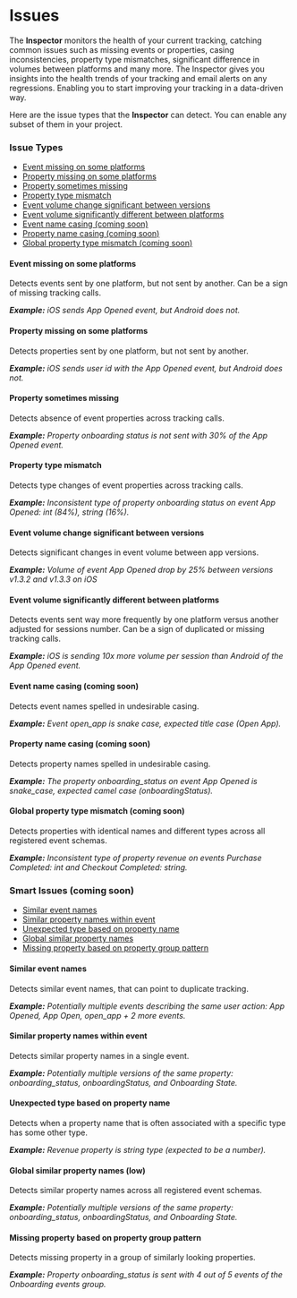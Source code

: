 
# Issues

The **Inspector** monitors the health of your current tracking, catching common issues such as missing events or properties, casing inconsistencies, property type mismatches, significant difference in volumes between platforms and many more. The Inspector gives you insights into the health trends of your tracking and email alerts on any regressions. Enabling you to start improving your tracking in a data-driven way.

Here are the issue types that the **Inspector** can detect. You can enable any subset of them in your project.

### Issue Types

- <a href="#event-is-not-present-on-some-platforms">Event missing on some platforms</a>
- <a href="#property-missing-on-some-platforms">Property missing on some platforms</a>
- <a href="#missing-usual-property-in-event">Property sometimes missing</a>
- <a href="#event-property-type-inconsistency">Property type mismatch</a>
- <a href="#event-volume-change-between-versions">Event volume change significant between versions</a>
- <a href="#significant-volume-mismatch-between-platforms">Event volume significantly different between platforms</a>
- <a href="#event-name-casing">Event name casing (coming soon)</a>
- <a href="#property-name-casing">Property name casing (coming soon)</a>
- <a href="#global-property-type-inconsistency">Global property type mismatch (coming soon)</a>

#### <a name="event-is-not-present-on-some-platforms"></a>Event missing on some platforms

Detects events sent by one platform, but not sent by another. Can be a sign of missing tracking calls.

_**Example:** iOS sends App Opened event, but Android does not._

#### <a name="property-missing-on-some-platforms"></a>Property missing on some platforms

Detects properties sent by one platform, but not sent by another.

_**Example:** iOS sends user id with the App Opened event, but Android does not._

#### <a name="missing-usual-property-in-event"></a>Property sometimes missing

Detects absence of event properties across tracking calls.

_**Example:** Property onboarding status is not sent with 30% of the App Opened event._

#### <a name="event-property-type-inconsistency"></a>Property type mismatch

Detects type changes of event properties across tracking calls.

_**Example:** Inconsistent type of property onboarding status on event App Opened: int (84%), string (16%)._

#### <a name="event-volume-change-between-versions"></a>Event volume change significant between versions

Detects significant changes in event volume between app versions.

_**Example:** Volume of event App Opened drop by 25% between versions v1.3.2 and v1.3.3 on iOS_

#### <a name="significant-volume-mismatch-between-platforms"></a>Event volume significantly different between platforms

Detects events sent way more frequently by one platform versus another adjusted for sessions number. Can be a sign of duplicated or missing tracking calls.

_**Example:** iOS is sending 10x more volume per session than Android of the App Opened event._

#### <a name="event-name-casing"></a>Event name casing (coming soon)

Detects event names spelled in undesirable casing.

_**Example:** Event open_app is snake case, expected title case (Open App)._

#### <a name="property-name-casing"></a>Property name casing (coming soon)

Detects property names spelled in undesirable casing.

_**Example:** The property onboarding_status on event App Opened is snake_case, expected camel case (onboardingStatus)._

#### <a name="global-property-type-inconsistency"></a>Global property type mismatch (coming soon)

Detects properties with identical names and different types across all registered event schemas.

_**Example:** Inconsistent type of property revenue on events Purchase Completed: int and Checkout Completed: string._

### Smart Issues (coming soon)

- <a href="#similar-event-names">Similar event names</a>
- <a href="#event-similar-property-names">Similar property names within event</a>
- <a href="#property-expected-type-mismatch">Unexpected type based on property name</a>
- <a href="#global-similar-property-names">Global similar property names</a>
- <a href="#missing-usual-property-in-similar-events">Missing property based on property group pattern</a>

#### <a name="similar-event-names"></a>Similar event names

Detects similar event names, that can point to duplicate tracking.

_**Example:** Potentially multiple events describing the same user action: App Opened, App Open, open_app + 2 more events._

#### <a name="event-similar-property-names"></a>Similar property names within event

Detects similar property names in a single event.

_**Example:** Potentially multiple versions of the same property: onboarding_status, onboardingStatus, and Onboarding State._

#### <a name="property-expected-type-mismatch"></a>Unexpected type based on property name

Detects when a property name that is often associated with a specific type has some other type.

_**Example:** Revenue property is string type (expected to be a number)._

#### <a name="global-similar-property-names"></a>Global similar property names (low)

Detects similar property names across all registered event schemas.

_**Example:** Potentially multiple versions of the same property: onboarding_status, onboardingStatus, and Onboarding State._

#### <a name="missing-usual-property-in-similar-events"></a>Missing property based on property group pattern

Detects missing property in a group of similarly looking properties.

_**Example:** Property onboarding_status is sent with 4 out of 5 events of the Onboarding events group._
